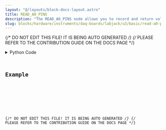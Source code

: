 ```yaml
---
layout: "@/layouts/block-docs-layout.astro"
title: READ_A0_PINS
description: "The READ_A0_PINS node allows you to record and return voltages from a sensor connected to a LABJACK U3 device."
slug: blocks/hardware/instruments/daq-boards/labjack/u3/basic/read-a0-pins
---
```


{/* DO NOT EDIT THIS FILE! IT IS BEING AUTO GENERATED */}
{/* PLEASE REFER TO THE CONTRIBUTION GUIDE ON THE DOCS PAGE */}


<PythonDocsDisplay docstring={docstring} />
<details>
<summary>Python Code</summary>



<Code code={pythonCode} lang="py" wrap theme="dracula" />

[Find this Flojoy Block on GitHub](https://github.com/flojoy-ai/blocks/blob/main/blocks/HARDWARE/INSTRUMENTS/DAQ_BOARDS/LABJACK/U3/BASIC/READ_A0_PINS/READ_A0_PINS.py)

</details>

## Example


<GetHelpWidget />


<AppDisplay app={app} blockName="READ_A0_PINS" client:visible />


<Example />

{/* DO NOT EDIT THIS FILE! IT IS BEING AUTO GENERATED */}
{/* PLEASE REFER TO THE CONTRIBUTION GUIDE ON THE DOCS PAGE */}
